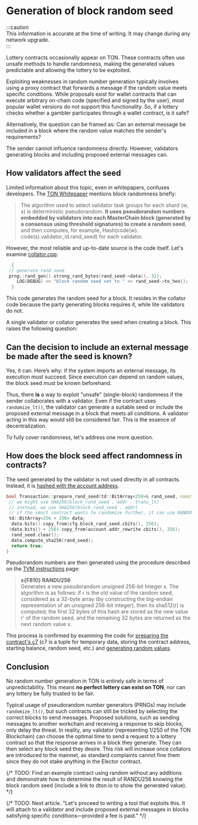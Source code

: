 
# Generation of block random seed

:::caution\
This information is accurate at the time of writing. It may change during any network upgrade.\
:::

Lottery contracts occasionally appear on TON. These contracts often use unsafe methods to handle randomness, making the generated values predictable and allowing the lottery to be exploited.

Exploiting weaknesses in random number generation typically involves using a proxy contract that forwards a message if the random value meets specific conditions. While proposals exist for wallet contracts that can execute arbitrary on-chain code (specified and signed by the user), most popular wallet versions do not support this functionality. So, if a lottery checks whether a gambler participates through a wallet contract, is it safe?

Alternatively, the question can be framed as: Can an external message be included in a block where the random value matches the sender's requirements?

The sender cannot influence randomness directly. However, validators generating blocks and including proposed external messages can.

## How validators affect the seed

Limited information about this topic, even in whitepapers, confuses developers. The [TON Whitepaper](https://docs.ton.org/ton.pdf) mentions block randomness briefly:

> The algorithm used to select validator task groups for each shard (w, s) is deterministic pseudorandom. **It uses pseudorandom numbers embedded by validators into each MasterChain block (generated by a consensus using threshold signatures) to create a random seed**, and then computes, for example, Hash(code(w). code(s).validator_id.rand_seed) for each validator.

However, the most reliable and up-to-date source is the code itself. Let's examine [collator.cpp](https://github.com/ton-blockchain/ton/blob/f59c363ab942a5ddcacd670c97c6fbd023007799/validator/impl/collator.cpp#L1590):

```cpp
  {
 // generate rand seed
 prng::rand_gen().strong_rand_bytes(rand_seed->data(), 32);
    LOG(DEBUG) << "block random seed set to " << rand_seed->to_hex();
  }
```

This code generates the random seed for a block. It resides in the collator code because the party generating blocks requires it, while lite validators do not.

A single validator or collator generates the seed when creating a block. This raises the following question:

## Can the decision to include an external message be made after the seed is known?

Yes, it can. Here’s why: if the system imports an external message, its execution must succeed. Since execution can depend on random values, the block seed must be known beforehand.

Thus, there **is** a way to exploit "unsafe" (single-block) randomness if the sender collaborates with a validator. Even if the contract uses `randomize_lt()`, the validator can generate a suitable seed or include the proposed external message in a block that meets all conditions. A validator acting in this way would still be considered fair. This is the essence of decentralization.

To fully cover randomness, let's address one more question.

## How does the block seed affect randomness in contracts?

The seed generated by the validator is not used directly in all contracts. Instead, it is [hashed with the account address](https://github.com/ton-blockchain/ton/blob/f59c363ab942a5ddcacd670c97c6fbd023007799/crypto/block/transaction.cpp#L876).

```cpp
bool Transaction::prepare_rand_seed(td::BitArray<256>& rand_seed, const ComputePhaseConfig& cfg) const {
 // we might use SHA256(block_rand_seed . addr . trans_lt)
 // instead, we use SHA256(block_rand_seed . addr)
 // if the smart contract wants to randomize further, it can use RANDOMIZE instruction
 td::BitArray<256 + 256> data;
  data.bits().copy_from(cfg.block_rand_seed.cbits(), 256);
 (data.bits() + 256).copy_from(account.addr_rewrite.cbits(), 256);
  rand_seed.clear();
  data.compute_sha256(rand_seed);
  return true;
}
```

Pseudorandom numbers are then generated using the procedure described on the [TVM instructions](/v3/documentation/tvm/instructions#F810) page:

> **x\{F810} RANDU256**\
> Generates a new pseudorandom unsigned 256-bit Integer x. The algorithm is as follows: if r is the old value of the random seed, considered as a 32-byte array (by constructing the big-endian representation of an unsigned 256-bit integer), then its sha512(r) is computed; the first 32 bytes of this hash are stored as the new value r' of the random seed, and the remaining 32 bytes are returned as the next random value x.

This process is confirmed by examining the code for [preparing the contract's c7](https://github.com/ton-blockchain/ton/blob/master/crypto/block/transaction.cpp#L903) (c7 is a tuple for temporary data, storing the contract address, starting balance, random seed, etc.) and [generating random values](https://github.com/ton-blockchain/ton/blob/master/crypto/vm/tonops.cpp#L217-L268).

## Conclusion

No random number generation in TON is entirely safe in terms of unpredictability. This means **no perfect lottery can exist on TON**, nor can any lottery be fully trusted to be fair.

Typical usage of pseudorandom number generators (PRNGs) may include `randomize_lt()`, but such contracts can still be tricked by selecting the correct blocks to send messages. Proposed solutions, such as sending messages to another workchain and receiving a response to skip blocks, only delay the threat. In reality, any validator (representing 1/250 of the TON Blockchain) can choose the optimal time to send a request to a lottery contract so that the response arrives in a block they generate. They can then select any block seed they desire. This risk will increase once collators are introduced to the mainnet, as standard complaints cannot fine them since they do not stake anything in the Elector contract.

{/* TODO: Find an example contract using random without any additions and demonstrate how to determine the result of RANDU256 knowing the block random seed (include a link to dton.io to show the generated value). */}

{/* TODO: Next article. "Let's proceed to writing a tool that exploits this. It will attach to a validator and include proposed external messages in blocks satisfying specific conditions—provided a fee is paid." */}

<Feedback />
